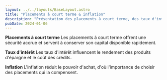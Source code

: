 ```yaml
---
layout: ../../layouts/BaseLayout.astro
title: "Placements à court terme & inflation"
description: "Présentation des placements à court terme, des taux d'intérêt et de l'effet de l'inflation."
pubDate: 2024-01-06
---
```


**Placements à court terme**
Les placements à court terme offrent une sécurité accrue et servent à conserver son capital disponible rapidement.

**Taux d'intérêt**
Les taux d'intérêt influencent le rendement des produits d'épargne et le coût des crédits.

**Inflation**
L'inflation réduit le pouvoir d'achat, d'où l'importance de choisir des placements qui la compensent.
